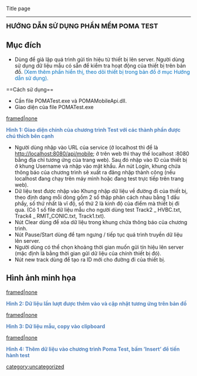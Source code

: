 Title page

----

<font size = "4">'''HƯỚNG DẪN SỬ DỤNG PHẦN MỀM POMA TEST'''</font>

==Mục đích==
* Dùng để giả lập quá trình gửi tín hiệu từ thiết bị lên server. Người dùng sử dụng dữ liệu mẫu có sẵn để kiểm tra hoạt động của thiết bị trên bản đồ. <font color="#0070C0">(Xem thêm phần hiển thị, theo dõi thiết bị trong bản đồ ở mục Hướng dẫn sử dụng).
</font>==Cách sử dụng==

* Cần file POMATest.exe và POMAMobileApi.dll.
* Giao diện của file POMATest.exe

[[Image:Poma_Test_Guide_01.png|framed|none]]

<font color="#4F81BD">'''Hình 1: Giao diện chính của chương trình Test với các thành phần được chú thích bên cạnh'''</font>

* Người dùng nhập vào URL của service (ở localhost thì để là [http://localhost:8080/api/mobile http://localhost:8080/api/mobile]; ở trên web thì thay thế localhost&nbsp;:8080 bằng địa chỉ tương ứng của trang web). Sau đó nhập vào ID của thiết bị ở khung Username và nhập vào mật khẩu. Ấn nút Login, khung chứa thông báo của chương trình sẽ xuất ra đăng nhập thành công (nếu localhost đang chạy trên máy mình hoặc đang test trực tiếp trên trang web).
* Dữ liệu test được nhập vào Khung nhập dữ liệu về đường đi của thiết bị, theo định dạng mỗi dòng gồm 2 số thập phân cách nhau bằng 1 dấu phẩy, số thứ nhất là vĩ độ, số thứ 2 là kinh độ của điểm mà thiết bị đi qua. (Có 1 số file dữ liệu mẫu cho người dùng test Track2 _ HVBC.txt, Track4 _ RMIT_CONIC.txt, Track1.txt).
* Nút Clear dùng để xóa dữ liệu trong khung chứa thông báo của chương trình.
* Nút Pause/Start dùng để tạm ngưng / tiếp tục quá trình truyền dữ liệu lên server.
* Người dùng có thể chọn khoảng thời gian muốn gửi tín hiệu lên server (mặc định là bằng thời gian gửi dữ liệu của chính thiết bị đó).
* Nút new track dùng để tạo ra ID mới cho đường đi của thiết bị.
==Hình ảnh minh họa==

[[Image:Poma_Test_Guide_02.png|framed|none]]

<font color="#4F81BD">'''Hình 2: Dữ liệu lần lượt được thêm vào và cập nhật tương ứng trên bản đồ'''</font>

[[Image:Poma_Test_Guide_03.png|framed|none]]

<font color="#4F81BD">'''Hình 3: Dữ liệu mẫu, copy vào clipboard'''</font>

[[Image:Poma_Test_Guide_04.png|framed|none]]

<font color="#4F81BD">'''Hình 4: Thêm dữ liệu vào chương trình Poma Test, bấm <nowiki>’</nowiki>Insert<nowiki>’</nowiki> để tiến hành test'''</font>

[[category:uncategorized]]
